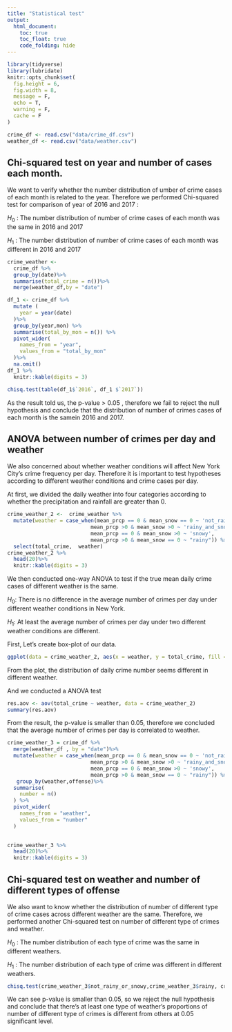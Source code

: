 ```yaml
---
title: "Statistical test"
output: 
  html_document:
    toc: true
    toc_float: true
    code_folding: hide
---
```


```r
library(tidyverse)
library(lubridate)
knitr::opts_chunk$set(
  fig.height = 6,
  fig.width = 8,
  message = F,
  echo = T,
  warning = F,
  cache = F
)

crime_df <- read.csv("data/crime_df.csv")
weather_df <- read.csv("data/weather.csv")
```

## Chi-squared test on year and number of cases each month.

We want to verify whether the number distribution of umber of crime cases of each 
month is  related to the year. Therefore we performed Chi-squared test for 
comparison of year of 2016 and 2017 :

$H_0$ : The number distribution of  number of crime cases of each month was the same in 2016 and 2017

$H_1$ : The number distribution of  number of crime cases of each month was different in 2016 and 2017


```r
crime_weather <- 
  crime_df %>%
  group_by(date)%>%
  summarise(total_crime = n())%>%
  merge(weather_df,by = "date")

df_1 <- crime_df %>%
  mutate (
    year = year(date)
  )%>%
  group_by(year,mon) %>%
  summarise(total_by_mon = n()) %>%
  pivot_wider(
    names_from = "year",
    values_from = "total_by_mon"
  )%>%
  na.omit()
df_1 %>%
  knitr::kable(digits = 3)
```
```r
chisq.test(table(df_1$`2016`, df_1 $`2017`))
```
As the result told us, the p-value > 0.05 , therefore we fail to reject the null 
hypothesis and conclude that the distribution of number of crimes cases
of each month is the samein 2016 and 2017.


## ANOVA between number of crimes per day and weather

We also concerned about whether weather conditions will affect New York City's 
crime frequency per day. Therefore it is important to test hypotheses according 
to different weather conditions and crime cases per day.

At first, we divided the daily weather into four categories according to whether 
the precipitation and rainfall are greater than 0.
```r
crime_weather_2 <-  crime_weather %>%
  mutate(weather = case_when(mean_prcp == 0 & mean_snow == 0 ~ 'not_rainy_or_snowy',
                           mean_prcp >0 & mean_snow >0 ~ 'rainy_and_snowy',
                           mean_prcp == 0 & mean_snow >0 ~ 'snowy',
                           mean_prcp >0 & mean_snow == 0 ~ "rainy")) %>%
  select(total_crime,  weather)
crime_weather_2 %>%
  head(20)%>%
  knitr::kable(digits = 3)
```


We then conducted one-way ANOVA to test if the true mean daily crime cases of 
different weather is the same.

$H_0$: There is no difference in the average number of crimes per day under 
different weather conditions in New York.

$H_1$: At least the average number of crimes per day under two different weather 
conditions are different.

First, Let's create box-plot of our data.

```r
ggplot(data = crime_weather_2, aes(x = weather, y = total_crime, fill = weather)) + geom_boxplot()
```

From the plot, the distribution of daily crime number seems different in 
different weather.

And we conducted a ANOVA test
```r
res.aov <- aov(total_crime ~ weather, data = crime_weather_2)
summary(res.aov) 
```

From the result, the p-value is smaller than 0.05,  therefore we concluded that 
the average number of crimes per day is correlated to weather. 

```r
crime_weather_3 = crime_df %>%
  merge(weather_df , by = "date")%>%
  mutate(weather = case_when(mean_prcp == 0 & mean_snow == 0 ~ 'not_rainy_or_snowy',
                           mean_prcp >0 & mean_snow >0 ~ 'rainy_and_snowy',
                           mean_prcp == 0 & mean_snow >0 ~ 'snowy',
                           mean_prcp >0 & mean_snow == 0 ~ "rainy")) %>%
   group_by(weather,offense)%>%
  summarise(
    number = n()
  ) %>%
  pivot_wider(
    names_from = "weather",
    values_from = "number"
  )
    

crime_weather_3 %>%
  head(20)%>%
  knitr::kable(digits = 3)
```

## Chi-squared test on weather and number of different types of offense

We also want to know whether the distribution of number of different type of 
crime cases across different weather are the same. Therefore, we performed 
another Chi-squared test on number of different type of crimes and weather.


$H_0$ : The number distribution of each type of crime was the same in different weathers.

$H_1$ : The number distribution of each type of crime was different in different weathers.

```r
chisq.test(crime_weather_3$not_rainy_or_snowy,crime_weather_3$rainy, crime_weather_3$rainy_and_snowy, crime_weather_3$snowy)
```
We can see p-value is smaller than 0.05, so we reject the null hypothesis and 
conclude that there's at least one type of weather's proportions of number of 
different type of crimes is different from others at 0.05 significant level.  
